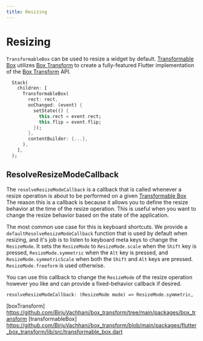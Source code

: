 ```yaml
---
title: Resizing
---
```


# Resizing

`TransformableBox` can be used to resize a widget by default. [Transformable Box](transformableBox) utilizes 
[Box Transform](boxTransform) to create a fully-featured Flutter implementation of the [Box Transform](boxTransform) API.

```dart title="Resizable widget"
  Stack(
    children: [
      TransformableBox(
        rect: rect,
        onChanged: (event) {
          setState(() {
            this.rect = event.rect;
            this.flip = event.flip;
          });
        },
        contentBuilder: {...},
      ),
    ],
  );
```

## ResolveResizeModeCallback

The `resolveResizeModeCallback` is a callback that is called whenever a resize operation is about to be performed on a
given [Transformable Box](transformableBox) The reason this is a callback is because it allows you to define the
resize behavior at the time of the resize operation. This is useful when you want to change the resize behavior
based on the state of the application.

The most common use case for this is keyboard shortcuts. We provide a `defaultResolveResizeModeCallback`
function that is used by default when resizing, and it's job is to listen to keyboard meta keys to change the
`ResizeMode`. It sets the `ResizeMode` to `ResizeMode.scale` when the `Shift` key is pressed, `ResizeMode.symmetric`
when the `Alt` key is pressed, and `ResizeMode.symmetricScale` when both the `Shift` and `Alt` keys are pressed.
`ResizeMode.freeform` is used otherwise.

You can use this callback to change the `ResizeMode` of the resize operation however you like and can provide a
fixed-behavior callback if desired.

`resolveResizeModeCallback: (ResizeMode mode) => ResizeMode.symmetric,`

[boxTransform]  https://github.com/BirjuVachhani/box_transform/tree/main/packages/box_transform
[transformableBox]  https://github.com/BirjuVachhani/box_transform/blob/main/packages/flutter_box_transform/lib/src/transformable_box.dart